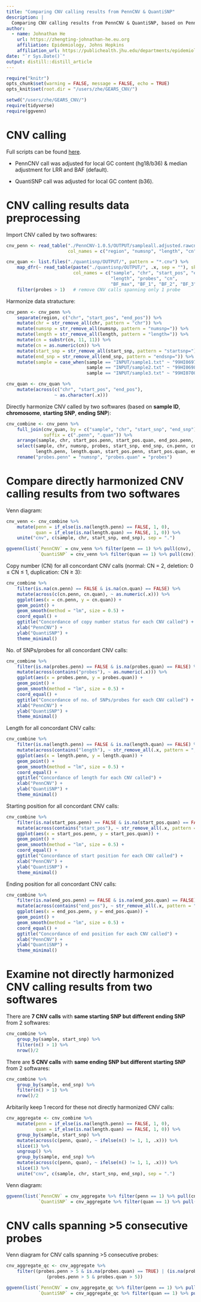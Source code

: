 ```yaml
---
title: "Comparing CNV calling results from PennCNV & QuantiSNP"
description: |
  Comparing CNV calling results from PennCNV & QuantiSNP, based on PennCNV example data set (3 samples genotyped on Illumina 550).
author:
  - name: Johnathan He
    url: https://zhengting-johnathan-he.eu.org
    affiliation: Epidemiology, Johns Hopkins
    affiliation_url: https://publichealth.jhu.edu/departments/epidemiology-public-health
date: "`r Sys.Date()`"
output: distill::distill_article
---
```


```r
require("knitr")
opts_chunk$set(warning = FALSE, message = FALSE, echo = TRUE)
opts_knit$set(root.dir = "/users/zhe/GEARS_CNV/")
```

```r
setwd("/users/zhe/GEARS_CNV/")
require(tidyverse)
require(ggvenn)
```

# CNV calling

Full scripts can be found [here](https://github.com/hezht3/CNV-call-microarray-tutorial).

+ PennCNV call was adjusted for local GC content (hg18/b36) & median adjustment for LRR and BAF (default).

+ QuantiSNP call was adjusted for local GC content (b36).


# CNV calling results data preprocessing

Import CNV called by two softwares:

```r
cnv_penn <- read_table("./PennCNV-1.0.5/OUTPUT/sampleall.adjusted.rawcnv",
                       col_names = c("region", "numsnp", "length", "cn", "sample", "start_snp", "end_snp"))

cnv_quan <- list.files("./quantisnp/OUTPUT/", pattern = "*.cnv") %>% 
    map_dfr(~ read_table(paste("./quantisnp/OUTPUT/", .x, sep = ""), skip = 1,
                         col_names = c("sample", "chr", "start_pos", "end_pos", "start_snp", "end_snp",
                                       "length", "probes", "cn",
                                       "BF_max", "BF_1", "BF_2", "BF_3", "BF_4", "BF_5", "BF_6"))) %>% 
    filter(probes > 1)   # remove CNV calls spanning only 1 probe
```

Harmonize data stratucture:

```r
cnv_penn <- cnv_penn %>% 
    separate(region, c("chr", "start_pos", "end_pos")) %>% 
    mutate(chr = str_remove_all(chr, pattern = "chr")) %>% 
    mutate(numsnp = str_remove_all(numsnp, pattern = "numsnp=")) %>% 
    mutate(length = str_remove_all(length, pattern = "length=")) %>% 
    mutate(cn = substr(cn, 11, 11)) %>% 
    mutate(cn = as.numeric(cn)) %>% 
    mutate(start_snp = str_remove_all(start_snp, pattern = "startsnp=")) %>% 
    mutate(end_snp = str_remove_all(end_snp, pattern = "endsnp=")) %>% 
    mutate(sample = case_when(sample == "INPUT/sample1.txt" ~ "99HI0697A",
                              sample == "INPUT/sample2.txt" ~ "99HI0698C",
                              sample == "INPUT/sample3.txt" ~ "99HI0700A"))

cnv_quan <- cnv_quan %>% 
    mutate(across(c("chr", "start_pos", "end_pos"),
                  ~ as.character(.x)))
```

Directly harmonize CNV called by two softwares (based on **sample ID**, **chromosome**, **starting SNP**, **ending SNP**):

```r
cnv_combine <- cnv_penn %>% 
    full_join(cnv_quan, by = c("sample", "chr", "start_snp", "end_snp"),
              suffix = c(".penn", ".quan")) %>% 
    arrange(sample, chr, start_pos.penn, start_pos.quan, end_pos.penn, end_pos.quan) %>% 
    select(sample, chr, numsnp, probes, start_snp, end_snp, cn.penn, cn.quan,
           length.penn, length.quan, start_pos.penn, start_pos.quan, end_pos.penn, end_pos.quan, contains("BF")) %>% 
    rename("probes.penn" = "numsnp", "probes.quan" = "probes")
```


# Compare **directly harmonized CNV calling results** from two softwares

Venn diagram:

```r
cnv_venn <- cnv_combine %>% 
    mutate(penn = if_else(is.na(length.penn) == FALSE, 1, 0),
           quan = if_else(is.na(length.quan) == FALSE, 1, 0)) %>%
    unite("cnv", c(sample, chr, start_snp, end_snp), sep = ".")

ggvenn(list(`PennCNV` = cnv_venn %>% filter(penn == 1) %>% pull(cnv),
            `QuantiSNP` = cnv_venn %>% filter(quan == 1) %>% pull(cnv)))
```

Copy number (CN) for all concordant CNV calls (normal: CN = 2, deletion: 0 $\leq$ CN $\leq$ 1, duplication: CN $\geq$ 3):

```r
cnv_combine %>% 
    filter(is.na(cn.penn) == FALSE & is.na(cn.quan) == FALSE) %>% 
    mutate(across(c(cn.penn, cn.quan), ~ as.numeric(.x))) %>% 
    ggplot(aes(x = cn.penn, y = cn.quan)) +
    geom_point() +
    geom_smooth(method = "lm", size = 0.5) +
    coord_equal() +
    ggtitle("Concordance of copy number status for each CNV called") +
    xlab("PennCNV") +
    ylab("QuantiSNP") +
    theme_minimal()
```

No. of SNPs/probes for all concordant CNV calls:

```r
cnv_combine %>% 
    filter(is.na(probes.penn) == FALSE & is.na(probes.quan) == FALSE) %>% 
    mutate(across(contains("probes"), ~ as.numeric(.x))) %>% 
    ggplot(aes(x = probes.penn, y = probes.quan)) +
    geom_point() +
    geom_smooth(method = "lm", size = 0.5) +
    coord_equal() +
    ggtitle("Concordance of no. of SNPs/probes for each CNV called") +
    xlab("PennCNV") +
    ylab("QuantiSNP") +
    theme_minimal()
```

Length for all concordant CNV calls:

```r
cnv_combine %>% 
    filter(is.na(length.penn) == FALSE & is.na(length.quan) == FALSE) %>% 
    mutate(across(contains("length"), ~ str_remove_all(.x, pattern = ",") %>% as.numeric(.x))) %>% 
    ggplot(aes(x = length.penn, y = length.quan)) +
    geom_point() +
    geom_smooth(method = "lm", size = 0.5) +
    coord_equal() +
    ggtitle("Concordance of length for each CNV called") +
    xlab("PennCNV") +
    ylab("QuantiSNP") +
    theme_minimal()
```

Starting position for all concordant CNV calls:

```r
cnv_combine %>% 
    filter(is.na(start_pos.penn) == FALSE & is.na(start_pos.quan) == FALSE) %>% 
    mutate(across(contains("start_pos"), ~ str_remove_all(.x, pattern = ",") %>% as.numeric(.x))) %>% 
    ggplot(aes(x = start_pos.penn, y = start_pos.quan)) +
    geom_point() +
    geom_smooth(method = "lm", size = 0.5) +
    coord_equal() +
    ggtitle("Concordance of start position for each CNV called") +
    xlab("PennCNV") +
    ylab("QuantiSNP") +
    theme_minimal()
```

Ending position for all concordant CNV calls:

```r
cnv_combine %>% 
    filter(is.na(end_pos.penn) == FALSE & is.na(end_pos.quan) == FALSE) %>% 
    mutate(across(contains("end_pos"), ~ str_remove_all(.x, pattern = ",") %>% as.numeric(.x))) %>% 
    ggplot(aes(x = end_pos.penn, y = end_pos.quan)) +
    geom_point() +
    geom_smooth(method = "lm", size = 0.5) +
    coord_equal() +
    ggtitle("Concordance of end position for each CNV called") +
    xlab("PennCNV") +
    ylab("QuantiSNP") +
    theme_minimal()
```


# Examine **not directly harmonized CNV calling results** from two softwares

There are **7 CNV calls** with **same starting SNP but different ending SNP** from 2 softwares:

```r
cnv_combine %>% 
    group_by(sample, start_snp) %>% 
    filter(n() > 1) %>% 
    nrow()/2
```

There are **5 CNV calls** with **same ending SNP but different starting SNP** from 2 softwares:

```r
cnv_combine %>% 
    group_by(sample, end_snp) %>% 
    filter(n() > 1) %>% 
    nrow()/2
```

Arbitarily keep 1 record for these not directly harmonized CNV calls:

```r
cnv_aggregate <- cnv_combine %>% 
    mutate(penn = if_else(is.na(length.penn) == FALSE, 1, 0),
           quan = if_else(is.na(length.quan) == FALSE, 1, 0)) %>%
    group_by(sample, start_snp) %>% 
    mutate(across(c(penn, quan), ~ ifelse(n() != 1, 1, .x))) %>% 
    slice(1) %>% 
    ungroup() %>% 
    group_by(sample, end_snp) %>% 
    mutate(across(c(penn, quan), ~ ifelse(n() != 1, 1, .x))) %>% 
    slice(1) %>%
    unite("cnv", c(sample, chr, start_snp, end_snp), sep = ".")
```

Venn diagram:

```r
ggvenn(list(`PennCNV` = cnv_aggregate %>% filter(penn == 1) %>% pull(cnv),
            `QuantiSNP` = cnv_aggregate %>% filter(quan == 1) %>% pull(cnv)))
```


# CNV calls spanning >5 consecutive probes

Venn diagram for CNV calls spanning >5 consecutive probes:

```r
cnv_aggregate_qc <- cnv_aggregate %>% 
    filter((probes.penn > 5 & is.na(probes.quan) == TRUE) | (is.na(probes.penn) == TRUE & probes.quan > 5) |
               (probes.penn > 5 & probes.quan > 5))

ggvenn(list(`PennCNV` = cnv_aggregate_qc %>% filter(penn == 1) %>% pull(cnv),
            `QuantiSNP` = cnv_aggregate_qc %>% filter(quan == 1) %>% pull(cnv)))
```

